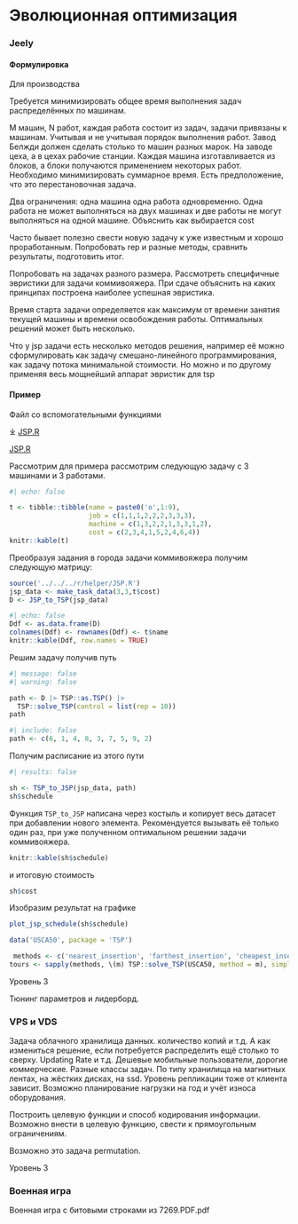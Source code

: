 # Эволюционная оптимизация {#sec-lab-model-evolutionary}

### Jeely

#### Формулировка

Для производства

Требуется минимизировать общее время выполнения задач распределённых по машинам.

M машин, N работ, каждая работа состоит из задач, задачи привязаны к машинам. Учитывая и не учитывая порядок выполнения работ. Завод Белжди должен сделать столько то машин разных марок. На заводе цеха, а в цехах рабочие станции. Каждая машина изготавливается из блоков, а блоки получаются применением некоторых работ. Необходимо минимизировать суммарное время. Есть предположение, что это перестановочная задача.

Два ограничения: одна машина одна работа одновременно. Одна работа не может выполняться на двух машинах и две работы не могут выполняться на одной машине. Объяснить как выбирается cost

Часто бывает полезно свести новую задачу к уже известным и хорошо проработанным. Попробовать rep и разные методы, сравнить результаты, подготовить итог.

Попробовать на задачах разного размера. Рассмотреть специфичные эвристики для задачи коммивояжера. При сдаче объяснить на каких принципах построена наиболее успешная эвристика.

Время старта задачи определяется как максимум от времени занятия текущей машины и времени освобождения работы. Оптимальных решений может быть несколько.

Что у jsp задачи есть несколько методов решения, например её можно сформулировать как задачу смешано-линейного программирования, как задачу потока минимальной стоимости. Но можно и по другому применяя весь мощнейший аппарат эвристик для tsp

#### Пример

Файл со вспомогательными функциями

:::: {.content-visible when-format='html'}
::: {.callout appearance='minimal'}
⤓ [JSP.R](../../../r/helper/JSP.R)
:::
::::

:::: {.content-visible unless-format='html'}
::: {.callout appearance='minimal'}
`\faFile*[regular].`{=latex} [JSP.R](r/helper/model/JSP.R)
:::
::::

Рассмотрим для примера рассмотрим следующую задачу с 3 машинами и 3 работами.

```r
#| echo: false

t <- tibble::tibble(name = paste0('o',1:9),
                    job = c(1,1,1,2,2,2,3,3,3), 
                    machine = c(1,3,2,2,1,3,3,1,2), 
                    cost = c(2,3,4,1,5,2,4,6,4))
knitr::kable(t)
```

Преобразуя задания в города задачи коммивояжера получим следующую матрицу:

```r
source('../../../r/helper/JSP.R')
jsp_data <- make_task_data(3,3,t$cost)
D <- JSP_to_TSP(jsp_data)
```

```r
#| echo: false
Ddf <- as.data.frame(D)
colnames(Ddf) <- rownames(Ddf) <- t$name
knitr::kable(Ddf, row.names = TRUE)
```

Решим задачу получив путь

```r
#| message: false
#| warning: false

path <- D |> TSP::as.TSP() |> 
  TSP::solve_TSP(control = list(rep = 10))
path
```

```r
#| include: false
path <- c(6, 1, 4, 8, 3, 7, 5, 9, 2)
```

Получим расписание из этого пути

```r
#| results: false

sh <- TSP_to_JSP(jsp_data, path)
sh$schedule
```

::: callout-warning
Функция `TSP_to_JSP` написана через костыль и копирует весь датасет при добавлении нового элемента. Рекомендуется вызывать её только один раз, при уже полученном оптимальном решении задачи коммивояжера.
:::

```r
knitr::kable(sh$schedule)
```

и итоговую стоимость

```r
sh$cost
```

Изобразим результат на графике

```r
plot_jsp_schedule(sh$schedule)
```

```r
data('USCA50', package = 'TSP')
```

```r
 methods <- c('nearest_insertion', 'farthest_insertion', 'cheapest_insertion', 'arbitrary_insertion', 'nn', 'repetitive_nn', 'two_opt')
tours <- sapply(methods, \(m) TSP::solve_TSP(USCA50, method = m), simplify = FALSE)
```

::: {.callout-note appearance='minimal'}
Уровень 3
:::

Тюнинг параметров и лидерборд.

### VPS и VDS

Задача облачного хранилища данных. количество копий и т.д. А как измениться решение, если потребуется распределить ещё столько то сверху. Updating Rate и т.д. Дешевые мобильные пользователи, дорогие коммерческие. Разные классы задач. По типу хранилища на магнитных лентах, на жёстких дисках, на ssd. Уровень репликации тоже от клиента зависит. Возможно планирование нагрузки на год и учёт износа оборудования.

Построить целевую функции и способ кодирования информации. Возможно внести в целевую функцию, свести к прямоугольным ограничениям.

Возможно это задача permutation.

::: {.callout-note appearance='minimal'}
Уровень 3
:::


### Военная игра

Военная игра с битовыми строками из 7269.PDF.pdf

